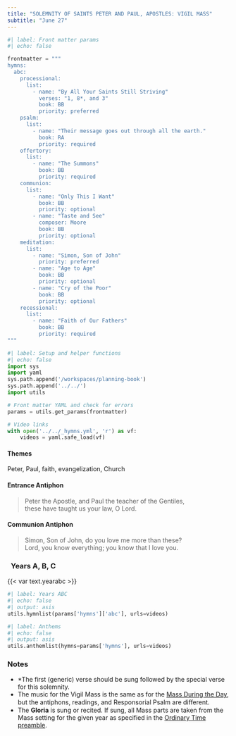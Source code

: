 ```yaml
---
title: "SOLEMNITY OF SAINTS PETER AND PAUL, APOSTLES: VIGIL MASS"
subtitle: "June 27"
---
```


```python
#| label: Front matter params
#| echo: false

frontmatter = """
hymns:
  abc:
    processional:
      list:
        - name: "By All Your Saints Still Striving"
          verses: "1, 8*, and 3"
          book: BB
          priority: preferred
    psalm:
      list:
        - name: "Their message goes out through all the earth."
          book: RA
          priority: required
    offertory:
      list:
        - name: "The Summons"
          book: BB
          priority: required
    communion:
      list:
        - name: "Only This I Want"
          book: BB
          priority: optional
        - name: "Taste and See"
          composer: Moore
          book: BB
          priority: optional
    meditation:
      list:
        - name: "Simon, Son of John"
          priority: preferred
        - name: "Age to Age"
          book: BB
          priority: optional
        - name: "Cry of the Poor"
          book: BB
          priority: optional
    recessional:
      list:
        - name: "Faith of Our Fathers"
          book: BB
          priority: required
"""
```

```python
#| label: Setup and helper functions
#| echo: false
import sys
import yaml
sys.path.append('/workspaces/planning-book')
sys.path.append('../../')
import utils

# Front matter YAML and check for errors
params = utils.get_params(frontmatter)

# Video links
with open('../../_hymns.yml', 'r') as vf:
    videos = yaml.safe_load(vf)
```

:::  {.red}
#### **Themes**
:::

Peter, Paul, faith, evangelization, Church

:::  {.red}
#### **Entrance Antiphon**
:::

> Peter the Apostle, and Paul the teacher of the Gentiles,  
> these have taught us your law, O Lord.

:::  {.red}
#### **Communion Antiphon**
:::

> Simon, Son of John, do you love me more than these?  
> Lord, you know everything; you know that I love you.

::: {.titlered}
### &nbsp; Years A, B, C
:::
{{< var text.yearabc >}}

```python
#| label: Years ABC
#| echo: false
#| output: asis
utils.hymnlist(params['hymns']['abc'], urls=videos)
```


```python
#| label: Anthems
#| echo: false
#| output: asis
utils.anthemlist(hymns=params['hymns'], urls=videos)
```

::: {.red}
### Notes
:::

* *The first (generic) verse should be sung followed by the special verse for this solemnity.
* The music for the Vigil Mass is the same as for the [Mass During the Day](jun24-nativity-john-baptist.qmd), but the antiphons, readings, and Responsorial Psalm are diﬀerent.
* The **Gloria** is sung or recited. If sung, all Mass parts are taken from the Mass setting for the given year as specified in the [Ordinary Time
preamble](../ordinary-time/ot-summer.qmd).